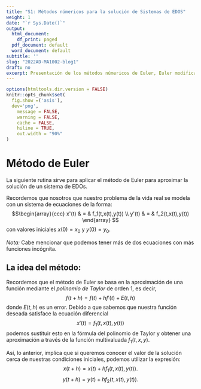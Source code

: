 ---
title: "S1: Métodos númericos para la solución de Sistemas de EDOS"
weight: 1
date: "`r Sys.Date()`"
output:
  html_document:
    df_print: paged
  pdf_document: default
  word_document: default
subtitle: ''
slug: "2022AD-MA1002-blog1"
draft: no
excerpt: Presentación de los métodos númericos de Euler, Euler modificado y Runge-Kutta para la solución de Euler en el lenguaje de R.
---

```{r setup, include=FALSE}
options(htmltools.dir.version = FALSE)
knitr::opts_chunk$set(
  fig.show =('asis'),
  dev='png',
	message = FALSE,
	warning = FALSE,
	cache = FALSE,
	hiline = TRUE,
	out.width = "90%"
)
```


# Método de Euler

La siguiente rutina sirve para aplicar el método de Euler para aproximar la solución de un sistema de EDOs.

Recordemos que nosotros que nuestro problema de la vida real se modela con un sistema de ecuaciones de la forma: $$\begin{array}{ccc} x'(t) & = & f_1(t,x(t),y(t)) \\ y'(t) & = & f_2(t,x(t),y(t)) \end{array} $$ con valores iniciales $x(0)=x_0$ y $y(0)=y_0.$

_Nota:_ Cabe mencionar que podemos tener más de dos ecuaciones con más funciones incógnita.

## La idea del método:

Recordemos que el método de Euler se basa en la aproximación de una función mediante el _polinomio de Taylor_ de orden 1, es decir, $$f(t+h)=f(t)+hf'(t) + E(t,h)$$ donde $E(t,h)$ es un error. Debido a que sabemos que nuestra función deseada satisface la ecuación diferencial $$ x'(t) =  f_1(t,x(t),y(t))$$ podemos sustituir esto en la fórmula del polinomio de Taylor y obtener una aproximación a través de la función multivaluada $f_1(t,x,y).$

Así, lo anterior, implica que si queremos conocer el valor de la solución cerca de nuestras condiciones iniciales, podemos utilizar la expresión: $$x(t+h)=x(t)+hf_1(t,x(t),y(t)).$$
$$y(t+h)=y(t)+hf_2(t,x(t),y(t)).$$